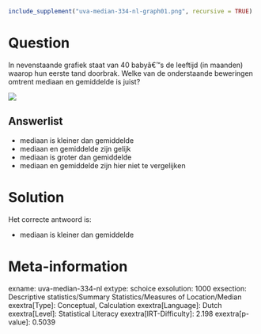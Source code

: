 ```r
include_supplement("uva-median-334-nl-graph01.png", recursive = TRUE)
```

Question
========

In nevenstaande grafiek staat van 40 babyâ€™s de leeftijd (in maanden)
waarop hun eerste tand doorbrak. Welke van de onderstaande beweringen
omtrent mediaan en gemiddelde is juist?


![](uva-median-334-nl-graph01.png)

Answerlist
----------

* mediaan is kleiner dan gemiddelde
* mediaan en gemiddelde zijn gelijk
* mediaan is groter dan gemiddelde
* mediaan en gemiddelde zijn hier niet te vergelijken

Solution
========

Het correcte antwoord is: 

* mediaan is kleiner dan gemiddelde

Meta-information
================
exname: uva-median-334-nl
extype: schoice
exsolution: 1000
exsection: Descriptive statistics/Summary Statistics/Measures of Location/Median
exextra[Type]: Conceptual, Calculation
exextra[Language]: Dutch
exextra[Level]: Statistical Literacy
exextra[IRT-Difficulty]: 2.198
exextra[p-value]: 0.5039

